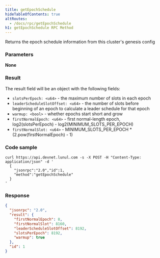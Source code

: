 ```yaml
---
title: getEpochSchedule
hideTableOfContents: true
altRoutes:
  - /docs/rpc/getEpochSchedule
h1: getEpochSchedule RPC Method
---
```


Returns the epoch schedule information from this cluster's genesis config

<DocSideBySide>

<DocLeftSide>

### Parameters

**None**

### Result

The result field will be an object with the following fields:

- `slotsPerEpoch: <u64>` - the maximum number of slots in each epoch
- `leaderScheduleSlotOffset: <u64>` - the number of slots before beginning of an
  epoch to calculate a leader schedule for that epoch
- `warmup: <bool>` - whether epochs start short and grow
- `firstNormalEpoch: <u64>` - first normal-length epoch, log2(slotsPerEpoch) -
  log2(MINIMUM_SLOTS_PER_EPOCH)
- `firstNormalSlot: <u64>` - MINIMUM_SLOTS_PER_EPOCH \*
  (2.pow(firstNormalEpoch) - 1)

</DocLeftSide>

<DocRightSide>

### Code sample

```shell
curl https://api.devnet.lunul.com -s -X POST -H "Content-Type: application/json" -d '
  {
    "jsonrpc":"2.0","id":1,
    "method":"getEpochSchedule"
  }
'
```

### Response

```json
{
  "jsonrpc": "2.0",
  "result": {
    "firstNormalEpoch": 8,
    "firstNormalSlot": 8160,
    "leaderScheduleSlotOffset": 8192,
    "slotsPerEpoch": 8192,
    "warmup": true
  },
  "id": 1
}
```

</DocRightSide>
</DocSideBySide>
